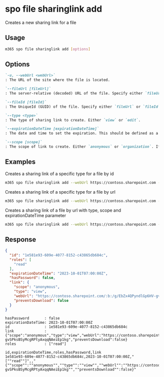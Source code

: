 
# spo file sharinglink add

Creates a new sharing link for a file

## Usage

```sh
m365 spo file sharinglink add [options]
```

## Options

```md defintion-list
`-u, --webUrl <webUrl>`
: The URL of the site where the file is located.

`--fileUrl [fileUrl]`
: The server-relative (decoded) URL of the file. Specify either `fileUrl` or `fileId` but not both.

`--fileId [fileId]`
: The UniqueId (GUID) of the file. Specify either `fileUrl` or `fileId` but not both.

`--type <type>`
: The type of sharing link to create. Either `view` or `edit`.

`--expirationDateTime [expirationDateTime]`
: The date and time to set the expiration. This should be defined as a valid ISO 8601 string.

`--scope [scope]`
: The scope of link to create. Either `anonymous` or `organization`. If not specified, the default of the organization will be used.
```

<Global />

## Examples

Creates a sharing link of a specific type for a file by id

```sh
m365 spo file sharinglink add --webUrl https://contoso.sharepoint.com --fileId daebb04b-a773-4baa-b1d1-3625418e3234 --type view
```

Creates a sharing link of a specific type for a file by url

```sh
m365 spo file sharinglink add --webUrl https://contoso.sharepoint.com --fileUrl "/sites/demo/Shared Documents/Test1.docx" --type edit
```

Creates a sharing link of a file by url with type, scope and expirationDateTime parameter

```sh
m365 spo file sharinglink add --webUrl https://contoso.sharepoint.com --fileUrl "/sites/demo/Shared Documents/Test1.docx" --type edit --scope anonymous --expirationDateTime "2023-01-09T16:20:00Z"
```

## Response

<Tabs>
  <TabItem value="JSON">

  ```json
  {
    "id": "1e581e93-609e-4077-8152-c43865db684c",
    "roles": [
      "read"
    ],
    "expirationDateTime": "2023-10-01T07:00:00Z",
    "hasPassword": false,
    "link": {
      "scope": "anonymous",
      "type": "view",
      "webUrl": "https://contoso.sharepoint.com/:b:/g/EbZx4QPyndlGp6HV-gvSPksBSyMcgRPtyAxqqNAeiEp1kg",
      "preventsDownload": false
    }
  }
  ```

  </TabItem>
  <TabItem value="Text">

  ```text
  hasPassword       : false
  expirationDateTime: 2023-10-01T07:00:00Z
  id                : 1e581e93-609e-4077-8152-c43865db684c
  link              : {"scope":"anonymous","type":"view","webUrl":"https://contoso.sharepoint.com/:b:/g/EbZx4QPyndlGp6HV-gvSPksBSyMcgRPtyAxqqNAeiEp1kg","preventsDownload":false}
  roles             : ["read"]
  ```

  </TabItem>
  <TabItem value="CSV">

  ```csv
  id,expirationDateTime,roles,hasPassword,link
  1e581e93-609e-4077-8152-c43865db684c,2023-10-01T07:00:00Z,"[""read""]",,"{""scope"":""anonymous"",""type"":""view"",""webUrl"":""https://contoso.sharepoint.com/:b:/g/EbZx4QPyndlGp6HV-gvSPksBSyMcgRPtyAxqqNAeiEp1kg"",""preventsDownload"":false}"
  ```

  </TabItem>
</Tabs>

